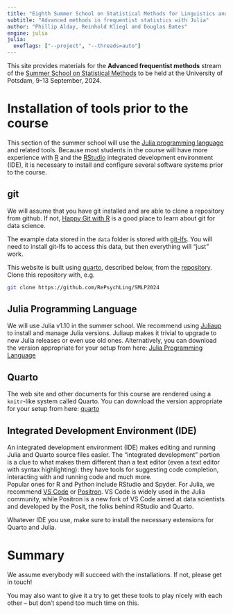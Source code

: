 ```yaml
---
title: "Eighth Summer School on Statistical Methods for Linguistics and Psychology"
subtitle: "Advanced methods in frequentist statistics with Julia"
author: "Phillip Alday, Reinhold Kliegl and Douglas Bates"
engine: julia
julia:
  exeflags: ["--project", "--threads=auto"]
---
```


This site provides materials for the **Advanced frequentist methods** stream of the [Summer School on Statistical Methods](https://vasishth.github.io/smlp2024/) to be held at the University of Potsdam, 9-13 September, 2024.

# Installation of tools prior to the course

This section of the summer school will use the [Julia programming language](https://julialang.org/) and related tools.
Because most students in the course will have more experience with [R](https://r-project.org) and the [RStudio](https://rstudio.com) integrated development environment (IDE), it is necessary to install and configure several software systems prior to the course.

## git

We will assume that you have git installed and are able to clone a repository from github.
If not, [Happy Git with R](https://happygitwithr.com/) is a good place to learn about git for data science.

The example data stored in the `data` folder is stored with [git-lfs](https://git-lfs.com/). You will need to install git-lfs to access this data, but then everything will "just" work.

This website is built using [quarto](https://quarto.org), described below, from the [repository](https://github.com/RePsychLing/SMLP2024).
Clone this repository with, e.g.

```sh
git clone https://github.com/RePsychLing/SMLP2024
```

## Julia Programming Language

We will use Julia v1.10 in the summer school. We recommend using [Juliaup](https://github.com/JuliaLang/juliaup) to install and manage Julia versions. Juliaup makes it trivial to upgrade to new Julia releases or even use old ones. Alternatively,  you can download the version appropriate for your setup from here: [Julia Programming Language](https://julialang.org/downloads/)

## Quarto

The web site and other documents for this course are rendered using a `knitr`-like system called Quarto. You can download the version appropriate for your setup from here: [quarto](https://quarto.org/docs/get-started/)

## Integrated Development Environment (IDE)

An integrated development environment (IDE) makes editing and running Julia and Quarto source files easier.
The "integrated development" portion is a clue to what makes them different than a text editor (even a text editor with syntax highlighting): they have tools for suggesting code completion, interacting with and running code and much more.  
Popular ones for R and Python include RStudio and Spyder. For Julia, we recommend [VS Code](https://code.visualstudio.com/download) or [Positron](https://github.com/posit-dev/positron/wiki#installing-positron). 
VS Code is widely used in the Julia community, while Positron is a new fork of VS Code aimed at data scientists and developed by the Posit, the folks behind RStudio and Quarto.

Whatever IDE you use, make sure to install the necessary extensions for Quarto and Julia. 

# Summary

We assume everybody will succeed with the installations. If not, please get in touch!

You may also want to give it a try to get these tools to play nicely with each other -- but don't spend too much time on this.
